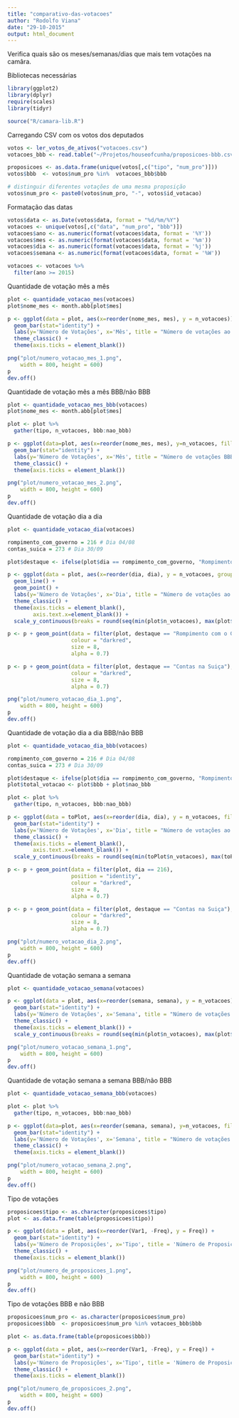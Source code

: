 ```yaml
---
title: "comparativo-das-votacoes"
author: "Rodolfo Viana"
date: "29-10-2015"
output: html_document
---
```


Verifica quais são os meses/semanas/dias que mais tem votações na camâra.

Bibliotecas necessárias 

```r
library(ggplot2)
library(dplyr)
require(scales)
library(tidyr)

source("R/camara-lib.R")
```

Carregando CSV com os votos dos deputados

```r
votos <- ler_votos_de_ativos("votacoes.csv")
votacoes_bbb <- read.table("~/Projetos/houseofcunha/proposicoes-bbb.csv", header=TRUE, quote="\"")

proposicoes <- as.data.frame(unique(votos[,c("tipo", "num_pro")]))
votos$bbb  <- votos$num_pro %in%  votacoes_bbb$bbb

# distinguir diferentes votações de uma mesma proposição
votos$num_pro <- paste0(votos$num_pro, "-", votos$id_votacao)
```

Formatação das datas

```r
votos$data <- as.Date(votos$data, format = "%d/%m/%Y")
votacoes <- unique(votos[,c("data", "num_pro", "bbb")])
votacoes$ano <- as.numeric(format(votacoes$data, format = '%Y'))
votacoes$mes <- as.numeric(format(votacoes$data, format = '%m'))
votacoes$dia <- as.numeric(format(votacoes$data, format = '%j'))
votacoes$semana <- as.numeric(format(votacoes$data, format = '%W'))

votacoes <- votacoes %>%
  filter(ano >= 2015)
```

Quantidade de votação mês a mês

```r
plot <- quantidade_votacao_mes(votacoes)
plot$nome_mes <- month.abb[plot$mes]

p <- ggplot(data = plot, aes(x=reorder(nome_mes, mes), y = n_votacoes)) + 
  geom_bar(stat="identity") + 
  labs(y='Número de Votações', x='Mês', title = "Número de votações ao mês") + 
  theme_classic() + 
  theme(axis.ticks = element_blank())

png("plot/numero_votacao_mes_1.png", 
    width = 800, height = 600)
p
dev.off()
```

Quantidade de votação mês a mês BBB/não BBB

```r
plot <- quantidade_votacao_mes_bbb(votacoes)
plot$nome_mes <- month.abb[plot$mes]

plot <- plot %>%
  gather(tipo, n_votacoes, bbb:nao_bbb)

p <- ggplot(data=plot, aes(x=reorder(nome_mes, mes), y=n_votacoes, fill=tipo)) + 
  geom_bar(stat="identity") + 
  labs(y='Número de Votações', x='Mês', title = "Número de votações BBB/não BBB na semana") + 
  theme_classic() + 
  theme(axis.ticks = element_blank())

png("plot/numero_votacao_mes_2.png", 
    width = 800, height = 600)
p
dev.off()
```

Quantidade de votação dia a dia

```r
plot <- quantidade_votacao_dia(votacoes)

rompimento_com_governo = 216 # Dia 04/08 
contas_suica = 273 # Dia 30/09

plot$destaque <- ifelse(plot$dia == rompimento_com_governo, "Rompimento com o Governo", ifelse(plot$dia == contas_suica, "Contas na Suiça", ""))

p <- ggplot(data = plot, aes(x=reorder(dia, dia), y = n_votacoes, group=1)) + 
  geom_line() +
  geom_point() + 
  labs(y='Número de Votações', x='Dia', title = "Número de votações ao dia") + 
  theme_classic() + 
  theme(axis.ticks = element_blank(),
        axis.text.x=element_blank()) +
  scale_y_continuous(breaks = round(seq(min(plot$n_votacoes), max(plot$n_votacoes), by = 1),))

p <- p + geom_point(data = filter(plot, destaque == "Rompimento com o Governo"), 
                    colour = "darkred", 
                    size = 8, 
                    alpha = 0.7)

p <- p + geom_point(data = filter(plot, destaque == "Contas na Suiça"), 
                    colour = "darkred", 
                    size = 8, 
                    alpha = 0.7)

png("plot/numero_votacao_dia_1.png", 
    width = 800, height = 600)
p
dev.off()
```

Quantidade de votação dia a dia BBB/não BBB

```r
plot <- quantidade_votacao_dia_bbb(votacoes)

rompimento_com_governo = 216 # Dia 04/08 
contas_suica = 273 # Dia 30/09

plot$destaque <- ifelse(plot$dia == rompimento_com_governo, "Rompimento com o Governo", ifelse(plot$dia == contas_suica, "Contas na Suiça", ""))
plot$total_votacao <- plot$bbb + plot$nao_bbb

plot <- plot %>%
  gather(tipo, n_votacoes, bbb:nao_bbb)

p <- ggplot(data = toPlot, aes(x=reorder(dia, dia), y = n_votacoes, fill=tipo)) + 
  geom_bar(stat="identity") +
  labs(y='Número de Votações', x='Dia', title = "Número de votações ao dia") + 
  theme_classic() + 
  theme(axis.ticks = element_blank(),
        axis.text.x=element_blank()) +
  scale_y_continuous(breaks = round(seq(min(toPlot$n_votacoes), max(toPlot$n_votacoes), by = 1),))

p <- p + geom_point(data = filter(plot, dia == 216), 
                    position = "identity",
                    colour = "darkred", 
                    size = 8, 
                    alpha = 0.7)

p <- p + geom_point(data = filter(plot, destaque == "Contas na Suiça"), 
                    colour = "darkred", 
                    size = 8, 
                    alpha = 0.7)

png("plot/numero_votacao_dia_2.png", 
    width = 800, height = 600)
p
dev.off()
```

Quantidade de votação semana a semana

```r
plot <- quantidade_votacao_semana(votacoes)

p <- ggplot(data = plot, aes(x=reorder(semana, semana), y = n_votacoes)) + 
  geom_bar(stat="identity") + 
  labs(y='Número de Votações', x='Semana', title = "Número de votações na semana") + 
  theme_classic() + 
  theme(axis.ticks = element_blank()) +
  scale_y_continuous(breaks = round(seq(min(plot$n_votacoes), max(plot$n_votacoes), by = 1),))

png("plot/numero_votacao_semana_1.png", 
    width = 800, height = 600)
p
dev.off()
```

Quantidade de votação semana a semana BBB/não BBB

```r
plot <- quantidade_votacao_semana_bbb(votacoes)

plot <- plot %>%
  gather(tipo, n_votacoes, bbb:nao_bbb)

p <- ggplot(data=plot, aes(x=reorder(semana, semana), y=n_votacoes, fill=tipo)) + 
  geom_bar(stat="identity") +
  labs(y='Número de Votações', x='Semana', title = "Número de votações BBB/não BBB na semana") + 
  theme_classic() + 
  theme(axis.ticks = element_blank()) 

png("plot/numero_votacao_semana_2.png", 
    width = 800, height = 600)
p
dev.off()
```

Tipo de votações 

```r
proposicoes$tipo <- as.character(proposicoes$tipo)
plot <- as.data.frame(table(proposicoes$tipo))

p <- ggplot(data = plot, aes(x=reorder(Var1, -Freq), y = Freq)) + 
  geom_bar(stat="identity") + 
  labs(y='Número de Proposições', x='Tipo', title = 'Número de Proposições Votadas') + 
  theme_classic() + 
  theme(axis.ticks = element_blank())

png("plot/numero_de_proposicoes_1.png", 
    width = 800, height = 600)
p
dev.off()
```

Tipo de votações BBB e não BBB

```r
proposicoes$num_pro <- as.character(proposicoes$num_pro)
proposicoes$bbb  <- proposicoes$num_pro %in% votacoes_bbb$bbb

plot <- as.data.frame(table(proposicoes$bbb))

p <- ggplot(data = plot, aes(x=reorder(Var1, -Freq), y = Freq)) + 
  geom_bar(stat="identity") + 
  labs(y='Número de Proposições', x='Tipo', title = 'Número de Proposições BBB') + 
  theme_classic() + 
  theme(axis.ticks = element_blank())

png("plot/numero_de_proposicoes_2.png", 
    width = 800, height = 600)
p
dev.off()
```
